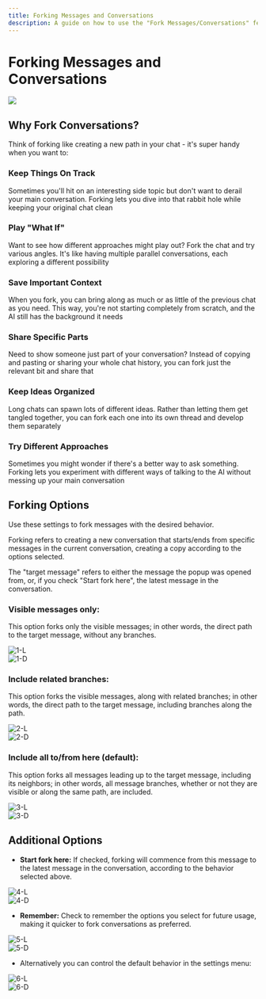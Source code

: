 ```yaml
---
title: Forking Messages and Conversations
description: A guide on how to use the "Fork Messages/Conversations" feature in our app to create new conversations from specific messages with desired behavior.
---
```



# Forking Messages and Conversations

<Image
src="https://github.com/danny-avila/LibreChat/assets/32828263/5187e8e2-b1c1-4954-979c-9c3b8cfabe9e"
width={1024}
height={512}
/>

## Why Fork Conversations?

Think of forking like creating a new path in your chat - it's super handy when you want to:

### Keep Things On Track
Sometimes you'll hit on an interesting side topic but don't want to derail your main conversation. Forking lets you dive into that rabbit hole while keeping your original chat clean

### Play "What If"
Want to see how different approaches might play out? Fork the chat and try various angles. It's like having multiple parallel conversations, each exploring a different possibility

### Save Important Context 
When you fork, you can bring along as much or as little of the previous chat as you need. This way, you're not starting completely from scratch, and the AI still has the background it needs

### Share Specific Parts
Need to show someone just part of your conversation? Instead of copying and pasting or sharing your whole chat history, you can fork just the relevant bit and share that

### Keep Ideas Organized
Long chats can spawn lots of different ideas. Rather than letting them get tangled together, you can fork each one into its own thread and develop them separately

### Try Different Approaches
Sometimes you might wonder if there's a better way to ask something. Forking lets you experiment with different ways of talking to the AI without messing up your main conversation

## Forking Options

Use these settings to fork messages with the desired behavior.

Forking refers to creating a new conversation that starts/ends from specific messages in the current conversation, creating a copy according to the options selected.

The "target message" refers to either the message the popup was opened from, or, if you check "Start fork here", the latest message in the conversation.


### Visible messages only: 
This option forks only the visible messages; in other words, the direct path to the target message, without any branches.

<div style={{padding: "20px", display: "flex", justifyContent: "center", alignItems: "center", flexDirection: "column"}}>
  <div className="image-light-theme">
    <img src="https://github.com/danny-avila/LibreChat/assets/32828263/873bdba1-de1f-4b84-a996-b2dbfc866d55" alt="1-L" style={{borderRadius: "10px"}} />
  </div>

  <div className="image-dark-theme">
    <img src="https://github.com/danny-avila/LibreChat/assets/32828263/0ed6ea88-5840-4dda-8f8b-305a4c34a050" alt="1-D" style={{borderRadius: "10px"}} />
  </div>
</div>


### Include related branches:
This option forks the visible messages, along with related branches; in other words, the direct path to the target message, including branches along the path.

<div style={{padding: "20px", display: "flex", justifyContent: "center", alignItems: "center", flexDirection: "column"}}>
  <div className="image-light-theme">
    <img src="https://github.com/danny-avila/LibreChat/assets/32828263/e633f701-acf5-4878-bdd1-29abacb3e3e7" alt="2-L" style={{borderRadius: "10px"}} />
  </div>

  <div className="image-dark-theme">
    <img src="https://github.com/danny-avila/LibreChat/assets/32828263/0c297451-990b-4ab2-9ff2-bc3958ab7129" alt="2-D" style={{borderRadius: "10px"}} />
  </div>
</div>

### Include all to/from here (default):
This option forks all messages leading up to the target message, including its neighbors; in other words, all message branches, whether or not they are visible or along the same path, are included.

<div style={{padding: "20px", display: "flex", justifyContent: "center", alignItems: "center", flexDirection: "column"}}>
  <div className="image-light-theme">
    <img src="https://github.com/danny-avila/LibreChat/assets/32828263/d19b427b-e018-41e6-ab1a-6306a94be26b" alt="3-L" style={{borderRadius: "10px"}} />
  </div>

  <div className="image-dark-theme">
    <img src="https://github.com/danny-avila/LibreChat/assets/32828263/ae3e5086-7b8f-417f-8b6e-073776536a49" alt="3-D" style={{borderRadius: "10px"}} />
  </div>
</div>

## Additional Options

- **Start fork here:** If checked, forking will commence from this message to the latest message in the conversation, according to the behavior selected above.

<div style={{padding: "20px", display: "flex", justifyContent: "center", alignItems: "center", flexDirection: "column"}}>
  <div className="image-light-theme">
    <img src="https://github.com/danny-avila/LibreChat/assets/32828263/801e50e4-749a-42f3-83bd-a3fc06c6e189" alt="4-L" style={{borderRadius: "10px"}} />
  </div>

  <div className="image-dark-theme">
    <img src="https://github.com/danny-avila/LibreChat/assets/32828263/bb2f2e39-091e-4b5b-926d-bf36c7a65079" alt="4-D" style={{borderRadius: "10px"}} />
  </div>
</div>

- **Remember:** Check to remember the options you select for future usage, making it quicker to fork conversations as preferred.

<div style={{padding: "20px", display: "flex", justifyContent: "center", alignItems: "center", flexDirection: "column"}}>
  <div className="image-light-theme">
    <img src="https://github.com/danny-avila/LibreChat/assets/32828263/9a9f61db-c3ec-4139-8f3a-e25557d95066" alt="5-L" style={{borderRadius: "10px"}} />
  </div>

  <div className="image-dark-theme">
    <img src="https://github.com/danny-avila/LibreChat/assets/32828263/a567965f-881e-423b-9eec-e3004643a560" alt="5-D" style={{borderRadius: "10px"}} />
  </div>
</div>

- Alternatively you can control the default behavior in the settings menu:

<div style={{padding: "20px", display: "flex", justifyContent: "center", alignItems: "center", flexDirection: "column"}}>
  <div className="image-light-theme">
    <img src="https://github.com/danny-avila/LibreChat/assets/32828263/c85fabb7-7d92-4e63-9190-ac3f4470b505" alt="6-L" />
  </div>

  <div className="image-dark-theme">
    <img src="https://github.com/danny-avila/LibreChat/assets/32828263/2ba9dfc0-8b21-4297-bf67-9bf6b2ff0aa2" alt="6-D" />
  </div>
</div>
